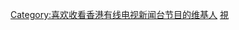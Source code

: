 {{Userbox
  |id=娛樂台
  |id-c=#00FFFF
  |info=这个用户喜欢收看[[香港有線電視娛樂台]]的节目。
  |info-c=#E6E6FA
  |border-c=#FFFFFF
}} <includeonly>[[Category:喜欢收看香港有线电视新闻台节目的维基人]]</includeonly><noinclude>
[[Category:媒體用戶框模板|視]]
</noinclude>